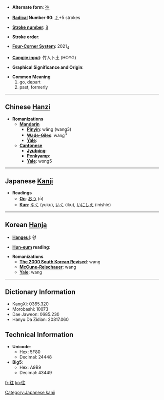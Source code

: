 * '''Alternate form''': [[徃]]

* '''[[Wiktionary:Chinese radical index| Radical]] Number 60''': [[Wiktionary:Chinese radical index 彳|彳]]+5 strokes

* '''[[Wiktionary:Chinese total strokes index|Stroke number]]''': [[Wiktionary:Chinese total strokes index 8|8]]

* '''Stroke order''': 

* '''[[Wiktionary:Chinese four corner index|Four-Corner System]]''': 2021<sub>4</sub>

* '''[[Wiktionary:Chinese Cangjie index|Cangjie input]]''': 竹人卜土 (HOYG)

* '''Graphical Significance and Origin''': 

* '''Common Meaning'''
*#go, depart
*# past, formerly


----

== Chinese [[Hanzi]] ==

* '''Romanizations'''
** '''[[Mandarin]]'''
*** '''[[Pinyin]]''': wǎng (wang3)
*** '''[[Wade-Giles]]''': wang<sup>3</sup>
*** '''[[Yale]]''': 
** '''[[Cantonese]]'''
*** '''[[Jyutping]]''':
*** '''[[Penkyamp]]''': 
*** '''[[Yale]]''': wong5


----

== Japanese [[Kanji]] ==

* '''Readings'''
** '''[[On]]''': [[おう]] (ō)
** '''[[Kun]]''': [[ゆく]] (yuku), [[いく]] (iku), [[いにしえ]] (inishie)


[[Category:Japanese kanji]]
----

== Korean [[Hanja]] ==

* '''[[Hangeul]]''': 왕

* '''[[Hun-eum]] reading''': 

* '''Romanizations'''
** '''[[The 2000 South Korean Revised Romanization|The 2000 South Korean Revised]]''': wang
** '''[[McCune-Reischauer]]''': wang
** '''[[Yale]]''': wang

----

== Dictionary Information ==

* KangXi: 0365.320
* Morobashi: 10073
* Dae Jaweon: 0685.230
* Hanyu Da Zidian: 20817.060

== Technical Information ==

* '''Unicode''':
** Hex: 5F80
** Decimal: 24448
* '''Big5''':
** Hex: A9B9
** Decimal: 43449

[[fr:往]]
[[ko:往]]